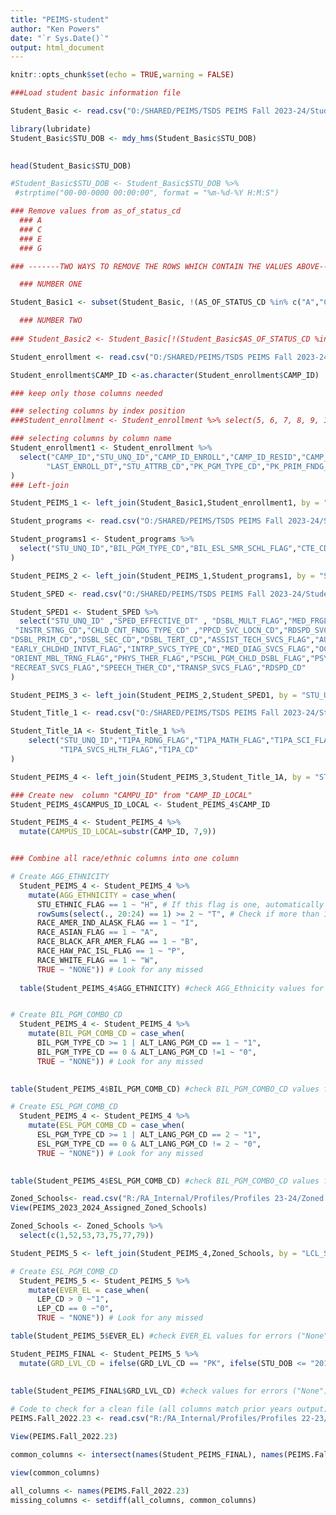 ---
title: "PEIMS-student"
author: "Ken Powers"
date: "`r Sys.Date()`"
output: html_document
---
```{r setup, include=FALSE}
knitr::opts_chunk$set(echo = TRUE,warning = FALSE)
```

```{r Student Basic Information}
###Load student basic information file

Student_Basic <- read.csv("O:/SHARED/PEIMS/TSDS PEIMS Fall 2023-24/Student-Student Basic Information.csv")

library(lubridate)
Student_Basic$STU_DOB <- mdy_hms(Student_Basic$STU_DOB)
  

head(Student_Basic$STU_DOB)

#Student_Basic$STU_DOB <- Student_Basic$STU_DOB %>% 
 #strptime("00-00-0000 00:00:00", format = "%m-%d-%Y H:M:S")

### Remove values from as_of_status_cd
  ### A
  ### C
  ### E
  ### G

### -------TWO WAYS TO REMOVE THE ROWS WHICH CONTAIN THE VALUES ABOVE-------

  ### NUMBER ONE

Student_Basic1 <- subset(Student_Basic, !(AS_OF_STATUS_CD %in% c("A","C","E","G")))

  ### NUMBER TWO
  
### Student_Basic2 <- Student_Basic[!(Student_Basic$AS_OF_STATUS_CD %in% c("A","C","E","G")),] 

```

```{r Student Enroll (School Association)}

Student_enrollment <- read.csv("O:/SHARED/PEIMS/TSDS PEIMS Fall 2023-24/Student-Enrollment (School Association).csv")

Student_enrollment$CAMP_ID <-as.character(Student_enrollment$CAMP_ID)

### keep only those columns needed

### selecting columns by index position
###Student_enrollment <- Student_enrollment %>% select(5, 6, 7, 8, 9, 10, 11, 12, 13, 14, 15)

### selecting columns by column name
Student_enrollment1 <- Student_enrollment %>% 
  select("CAMP_ID","STU_UNQ_ID","CAMP_ID_ENROLL","CAMP_ID_RESID","CAMP_ID_ACCNT","GRD_LVL_CD",        
        "LAST_ENROLL_DT","STU_ATTRB_CD","PK_PGM_TYPE_CD","PK_PRIM_FNDG_SRC_CD","PK_SEC_FNDG_SRC_CD" 
)
### Left-join 

Student_PEIMS_1 <- left_join(Student_Basic1,Student_enrollment1, by = "STU_UNQ_ID")

```

```{r Student Enrollment (Programs)}
Student_programs <- read.csv("O:/SHARED/PEIMS/TSDS PEIMS Fall 2023-24/Student-Enrollment (Programs).csv")

Student_programs1 <- Student_programs %>%  
  select("STU_UNQ_ID","BIL_PGM_TYPE_CD","BIL_ESL_SMR_SCHL_FLAG","CTE_CD","ESL_PGM_TYPE_CD",   "FLXATT_PGM_TYPE_CD","GFT_TLNT_FLAG","SPED_FLAG","PREG_RLTD_SVCS_FLAG","FHSP_INSTR_FLAG","INTERV_STRATEGY_FLAG", "SECT_504_FLAG","ALT_LANG_PGM_CD","ADDTL_DAYS_PGM_FLAG","PY_BIL_ESL_SS_FLAG","DYSLEXIA_SVC_CD"      
)

Student_PEIMS_2 <- left_join(Student_PEIMS_1,Student_programs1, by = "STU_UNQ_ID")
```


```{r Student Special Education Program}

Student_SPED <- read.csv("O:/SHARED/PEIMS/TSDS PEIMS Fall 2023-24/Student-Special Education Program.csv")

Student_SPED1 <- Student_SPED %>%  
  select("STU_UNQ_ID" ,"SPED_EFFECTIVE_DT" , "DSBL_MULT_FLAG","MED_FRGL_FLAG" ,         
 "INSTR_STNG_CD","CHLD_CNT_FNDG_TYPE_CD" ,"PPCD_SVC_LOCN_CD","RDSPD_SVC_LEA_ID",    
"DSBL_PRIM_CD","DSBL_SEC_CD","DSBL_TERT_CD","ASSIST_TECH_SVCS_FLAG","AUDIOL_SVCS_FLAG","COUNSEL_SVCS_FLAG",      
"EARLY_CHLDHD_INTVT_FLAG","INTRP_SVCS_TYPE_CD","MED_DIAG_SVCS_FLAG","OCCUP_THER_FLAG",         
"ORIENT_MBL_TRNG_FLAG","PHYS_THER_FLAG","PSCHL_PGM_CHLD_DSBL_FLAG","PSYCHOL_SVCS_FLAG",     
"RECREAT_SVCS_FLAG","SPEECH_THER_CD","TRANSP_SVCS_FLAG","RDSPD_CD"  
)

Student_PEIMS_3 <- left_join(Student_PEIMS_2,Student_SPED1, by = "STU_UNQ_ID")
```



```{r Student Title I Part A}

Student_Title_1 <- read.csv("O:/SHARED/PEIMS/TSDS PEIMS Fall 2023-24/Student-Title I Part A Program.csv")

Student_Title_1A <- Student_Title_1 %>% 
    select("STU_UNQ_ID","T1PA_RDNG_FLAG","T1PA_MATH_FLAG","T1PA_SCI_FLAG","T1PA_SSTD_FLAG","T1PA_SVCS_GDNC_CNSL_FLAG","T1PA_SVCS_SOC_WORK_FLAG",
           "T1PA_SVCS_HLTH_FLAG","T1PA_CD"
)

Student_PEIMS_4 <- left_join(Student_PEIMS_3,Student_Title_1A, by = "STU_UNQ_ID")

```


```{r Create Four new columns for Student_PEIMS}

### Create new  column "CAMPU_ID" from "CAMP_ID_LOCAL"
Student_PEIMS_4$CAMPUS_ID_LOCAL <- Student_PEIMS_4$CAMP_ID

Student_PEIMS_4 <- Student_PEIMS_4 %>% 
  mutate(CAMPUS_ID_LOCAL=substr(CAMP_ID, 7,9))


### Combine all race/ethnic columns into one column

# Create AGG_ETHNICITY
  Student_PEIMS_4 <- Student_PEIMS_4 %>% 
    mutate(AGG_ETHNICITY = case_when(
      STU_ETHNIC_FLAG == 1 ~ "H", # If this flag is one, automatically Hispanic regardless of multiple races
      rowSums(select(., 20:24) == 1) >= 2 ~ "T", # Check if more than 1 race 
      RACE_AMER_IND_ALASK_FLAG == 1 ~ "I",
      RACE_ASIAN_FLAG == 1 ~ "A",
      RACE_BLACK_AFR_AMER_FLAG == 1 ~ "B",
      RACE_HAW_PAC_ISL_FLAG == 1 ~ "P",
      RACE_WHITE_FLAG == 1 ~ "W",
      TRUE ~ "NONE")) # Look for any missed
  
  table(Student_PEIMS_4$AGG_ETHNICITY) #check AGG_Ethnicity values for errors ("None")


# Create BIL_PGM_COMBO_CD
  Student_PEIMS_4 <- Student_PEIMS_4 %>% 
    mutate(BIL_PGM_COMB_CD = case_when(
      BIL_PGM_TYPE_CD >= 1 | ALT_LANG_PGM_CD == 1 ~ "1",
      BIL_PGM_TYPE_CD == 0 & ALT_LANG_PGM_CD !=1 ~ "0",
      TRUE ~ "NONE")) # Look for any missed
      

table(Student_PEIMS_4$BIL_PGM_COMB_CD) #check BIL_PGM_COMBO_CD values for errors ("None")

# Create ESL_PGM_COMB_CD
  Student_PEIMS_4 <- Student_PEIMS_4 %>% 
    mutate(ESL_PGM_COMB_CD = case_when(
      ESL_PGM_TYPE_CD >= 1 | ALT_LANG_PGM_CD == 2 ~ "1",
      ESL_PGM_TYPE_CD == 0 & ALT_LANG_PGM_CD != 2 ~ "0",
      TRUE ~ "NONE")) # Look for any missed
      

table(Student_PEIMS_4$ESL_PGM_COMB_CD) #check BIL_PGM_COMBO_CD values for errors ("None")


```

```{r Zoned School Information}

Zoned_Schools<- read.csv("R:/RA_Internal/Profiles/Profiles 23-24/Zoned Campus/Updated Zoned Students File_2_16_2024/PEIMS 2023-2024 Assigned Zoned Schools.csv")
View(PEIMS_2023_2024_Assigned_Zoned_Schools)

Zoned_Schools <- Zoned_Schools %>% 
  select(c(1,52,53,73,75,77,79))

Student_PEIMS_5 <- left_join(Student_PEIMS_4,Zoned_Schools, by = "LCL_STU_ID")


```

```{r}

# Create ESL_PGM_COMB_CD
  Student_PEIMS_5 <- Student_PEIMS_5 %>% 
    mutate(EVER_EL = case_when(
      LEP_CD > 0 ~"1",
      LEP_CD == 0 ~"0",
      TRUE ~ "NONE")) # Look for any missed

table(Student_PEIMS_5$EVER_EL) #check EVER_EL values for errors ("None")
```

```{R PK3 and PK4}

Student_PEIMS_FINAL <- Student_PEIMS_5 %>% 
  mutate(GRD_LVL_CD = ifelse(GRD_LVL_CD == "PK", ifelse(STU_DOB <= "2019-09-01","PK4","PK3"), GRD_LVL_CD))
   
         
table(Student_PEIMS_FINAL$GRD_LVL_CD) #check values for errors ("None")

```

```{r}

# Code to check for a clean file (all columns match prior years output)
PEIMS.Fall_2022.23 <- read.csv("R:/RA_Internal/Profiles/Profiles 22-23/Student Profiles/Student Table for Profiles/PEIMS Fall_2022-23.csv")

View(PEIMS.Fall_2022.23)

common_columns <- intersect(names(Student_PEIMS_FINAL), names(PEIMS.Fall_2022.23))

view(common_columns)

all_columns <- names(PEIMS.Fall_2022.23)
missing_columns <- setdiff(all_columns, common_columns)

```
